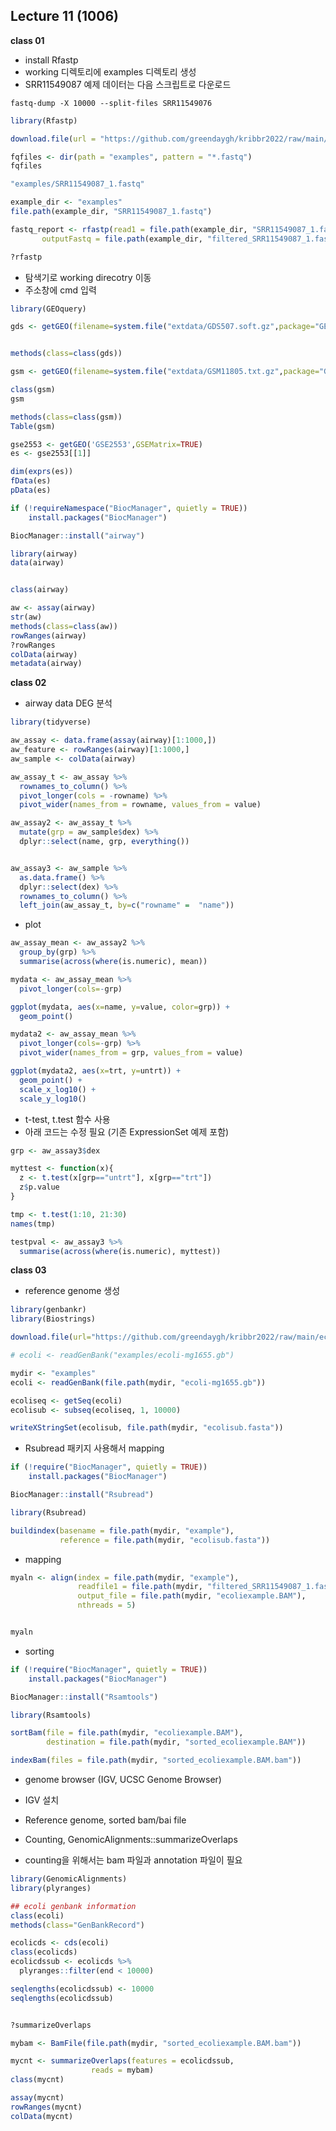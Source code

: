 ## Lecture 11 (1006)

**class 01**

- install Rfastp 
- working 디렉토리에 examples 디렉토리 생성
- SRR11549087 예제 데이터는 다음 스크립트로 다운로드 

~~~
fastq-dump -X 10000 --split-files SRR11549076
~~~

```r
library(Rfastp)

download.file(url = "https://github.com/greendaygh/kribbr2022/raw/main/fastq/SRR11549087_1.fastq", destfile = "examples/SRR11549087_1.fastq")

fqfiles <- dir(path = "examples", pattern = "*.fastq")
fqfiles 

"examples/SRR11549087_1.fastq"

example_dir <- "examples"
file.path(example_dir, "SRR11549087_1.fastq")

fastq_report <- rfastp(read1 = file.path(example_dir, "SRR11549087_1.fastq"),
       outputFastq = file.path(example_dir, "filtered_SRR11549087_1.fastq"))

?rfastp

```


- 탐색기로 working direcotry 이동
- 주소창에 cmd 입력

```r
library(GEOquery)

gds <- getGEO(filename=system.file("extdata/GDS507.soft.gz",package="GEOquery"))


methods(class=class(gds))

gsm <- getGEO(filename=system.file("extdata/GSM11805.txt.gz",package="GEOquery"))

class(gsm)
gsm

methods(class=class(gsm))
Table(gsm)


```



```r


gse2553 <- getGEO('GSE2553',GSEMatrix=TRUE)
es <- gse2553[[1]]

dim(exprs(es))
fData(es)
pData(es)

```


```r
if (!requireNamespace("BiocManager", quietly = TRUE))
    install.packages("BiocManager")

BiocManager::install("airway")
```


```r
library(airway)
data(airway)


class(airway)

aw <- assay(airway)
str(aw)
methods(class=class(aw))
rowRanges(airway)
?rowRanges
colData(airway)
metadata(airway)
```





**class 02**

- airway data DEG 분석

```r
library(tidyverse)

aw_assay <- data.frame(assay(airway)[1:1000,])
aw_feature <- rowRanges(airway)[1:1000,]
aw_sample <- colData(airway)

aw_assay_t <- aw_assay %>% 
  rownames_to_column() %>% 
  pivot_longer(cols = -rowname) %>% 
  pivot_wider(names_from = rowname, values_from = value)

aw_assay2 <- aw_assay_t %>% 
  mutate(grp = aw_sample$dex) %>% 
  dplyr::select(name, grp, everything()) 


aw_assay3 <- aw_sample %>% 
  as.data.frame() %>% 
  dplyr::select(dex) %>% 
  rownames_to_column() %>% 
  left_join(aw_assay_t, by=c("rowname" =  "name")) 

```

- plot

```r

aw_assay_mean <- aw_assay2 %>% 
  group_by(grp) %>% 
  summarise(across(where(is.numeric), mean))

mydata <- aw_assay_mean %>% 
  pivot_longer(cols=-grp) 

ggplot(mydata, aes(x=name, y=value, color=grp)) +
  geom_point()

mydata2 <- aw_assay_mean %>% 
  pivot_longer(cols=-grp) %>% 
  pivot_wider(names_from = grp, values_from = value)

ggplot(mydata2, aes(x=trt, y=untrt)) +
  geom_point() + 
  scale_x_log10() +
  scale_y_log10()


```


- t-test, t.test 함수 사용 
- 아래 코드는 수정 필요 (기존 ExpressionSet 예제 포함)

```r
grp <- aw_assay3$dex

myttest <- function(x){
  z <- t.test(x[grp=="untrt"], x[grp=="trt"])
  z$p.value
}

tmp <- t.test(1:10, 21:30)
names(tmp)

testpval <- aw_assay3 %>% 
  summarise(across(where(is.numeric), myttest))


```

**class 03**

- reference genome 생성 

```r
library(genbankr)
library(Biostrings)

download.file(url="https://github.com/greendaygh/kribbr2022/raw/main/ecoli-mg1655.gb", destfile="examples/ecoli-mg1655.gb")

# ecoli <- readGenBank("examples/ecoli-mg1655.gb")

mydir <- "examples"
ecoli <- readGenBank(file.path(mydir, "ecoli-mg1655.gb"))

ecoliseq <- getSeq(ecoli)
ecolisub <- subseq(ecoliseq, 1, 10000)

writeXStringSet(ecolisub, file.path(mydir, "ecolisub.fasta"))

```

- Rsubread 패키지 사용해서 mapping

```r
if (!require("BiocManager", quietly = TRUE))
    install.packages("BiocManager")

BiocManager::install("Rsubread")

```


```r
library(Rsubread)

buildindex(basename = file.path(mydir, "example"),
           reference = file.path(mydir, "ecolisub.fasta"))
```


- mapping

```r
myaln <- align(index = file.path(mydir, "example"),
               readfile1 = file.path(mydir, "filtered_SRR11549087_1.fastq_R1.fastq.gz"),
               output_file = file.path(mydir, "ecoliexample.BAM"),
               nthreads = 5)


myaln

```

- sorting

```r

if (!require("BiocManager", quietly = TRUE))
    install.packages("BiocManager")

BiocManager::install("Rsamtools")

```


```r
library(Rsamtools)

sortBam(file = file.path(mydir, "ecoliexample.BAM"),
        destination = file.path(mydir, "sorted_ecoliexample.BAM"))

indexBam(files = file.path(mydir, "sorted_ecoliexample.BAM.bam"))

```


- genome browser (IGV, UCSC Genome Browser)
- IGV 설치
- Reference genome, sorted bam/bai file 

- Counting, GenomicAlignments::summarizeOverlaps
- counting을 위해서는 bam 파일과 annotation 파일이 필요


```r
library(GenomicAlignments)
library(plyranges)

## ecoli genbank information
class(ecoli)
methods(class="GenBankRecord")

ecolicds <- cds(ecoli)
class(ecolicds)
ecolicdssub <- ecolicds %>% 
  plyranges::filter(end < 10000)

seqlengths(ecolicdssub) <- 10000
seqlengths(ecolicdssub)


?summarizeOverlaps

mybam <- BamFile(file.path(mydir, "sorted_ecoliexample.BAM.bam"))

mycnt <- summarizeOverlaps(features = ecolicdssub,
                  reads = mybam)
class(mycnt)

assay(mycnt)
rowRanges(mycnt)
colData(mycnt)
```


















